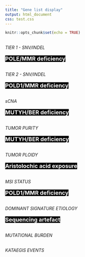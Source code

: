 ```yaml
---
title: "Gene list display"
output: html_document
css: test.css
---
```


```r
knitr::opts_chunk$set(echo = TRUE)

```

<div id="value_box_container">
<div class = "value_box_tumor_control">
<br><i>TIER 1 - SNV/INDEL</i><br><br><mark style="font-size:128%; background-color:black; color:white"><b>POLE/MMR deficiency</b></mark>
</div>
<div class = "value_box_tumor_control">
<br><i>TIER 2 - SNV/INDEL</i><br><br><mark style="font-size:128%; background-color:black; color:white"><b>POLD1/MMR deficiency</b></mark>
</div>
<div class = "value_box_tumor_control">
<br><i>sCNA</i><br><br><mark style="font-size:128%; background-color:black; color:white"><b>MUTYH/BER deficiency</b></mark>
</div>

<div class = "value_box_tumor_control">
<br><i>TUMOR PURITY</i><br><br><mark style="font-size:128%; background-color:black; color:white"><b>MUTYH/BER deficiency</b></mark>
</div>
<div class = "value_box_tumor_control">
<br><i>TUMOR PLOIDY</i><br><br><mark style="font-size:128%; background-color:black; color:white"><b>Aristolochic acid exposure</b></mark>
</div>
<div class = "value_box_tumor_control">
<br><i>MSI STATUS</i><br><br><mark style="font-size:128%; background-color:black; color:white"><b>POLD1/MMR deficiency</b></mark>
</div>
<div class = "value_box_tumor_control">
<br><i>DOMINANT SIGNATURE ETIOLOGY</i><br><br><mark style="font-size:128%; background-color:black; color:white"><b>Sequencing artefact</b></mark>
</div>
<div class = "value_box_tumor_control">
<br><i>MUTATIONAL BURDEN</i>
</div>
<div class = "value_box_tumor_control">
<br><i>KATAEGIS EVENTS</i>
</div>
